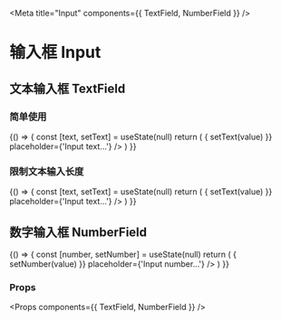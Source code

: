 
<Meta title="Input" components={{ TextField, NumberField }} />

# 输入框 Input


## 文本输入框 TextField

### 简单使用

<Preview>
  <Story name="TextField">
    {() => {
      const [text, setText] = useState(null)
      return (
        <TextField
          type='text'
          value={text}
          onChange={(value) => { setText(value) }}
          placeholder={'Input text...'}
        />
      )
    }}
  </Story>
</Preview>

### 限制文本输入长度

<Preview>
  <Story name="TextField with max length limit">
    {() => {
      const [text, setText] = useState(null)
      return (
        <TextField
          type='text'
          value={text}
          maxLength={10}
          showLengthIndicator
          onChange={(value) => { setText(value) }}
          placeholder={'Input text...'}
        />
      )
    }}
  </Story>
</Preview>

## 数字输入框 NumberField

<Preview>
  <Story name="NumberField">
    {() => {
      const [number, setNumber] = useState(null)
      return (
        <NumberField
          value={number}
          onChange={(value) => { setNumber(value) }}
          placeholder={'Input number...'}
        />
      )
    }}
  </Story>
</Preview>

### Props

<Props components={{ TextField, NumberField }} />